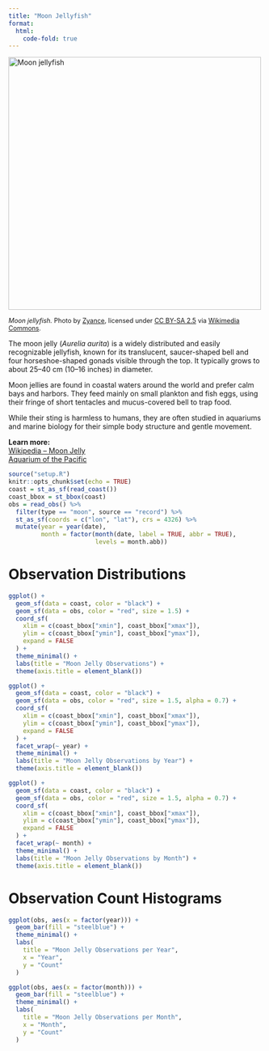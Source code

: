 ```yaml
---
title: "Moon Jellyfish"
format:
  html:
    code-fold: true
---
```


<img src="https://upload.wikimedia.org/wikipedia/commons/3/39/Moon_jelly.1.jpg" 
     alt="Moon jellyfish" 
     width="500">

<p style="font-size: 0.9em;">
  <em>Moon jellyfish.</em> Photo by 
  <a href="https://commons.wikimedia.org/wiki/User:Zyance">Zyance</a>, 
  licensed under 
  <a href="https://creativecommons.org/licenses/by-sa/2.5">CC BY-SA 2.5</a> 
  via <a href="https://commons.wikimedia.org/wiki/File:Moon_jelly.1.jpg">Wikimedia Commons</a>.
</p>

<section>
  <p>
    The moon jelly (*Aurelia aurita*) is a widely distributed and easily recognizable jellyfish, known for its translucent, saucer-shaped bell and four horseshoe-shaped gonads visible through the top. It typically grows to about 25–40 cm (10–16 inches) in diameter.
  </p>
  <p>
    Moon jellies are found in coastal waters around the world and prefer calm bays and harbors. They feed mainly on small plankton and fish eggs, using their fringe of short tentacles and mucus-covered bell to trap food.
  </p>
  <p>
    While their sting is harmless to humans, they are often studied in aquariums and marine biology for their simple body structure and gentle movement.
  </p>
  <p>
    <strong>Learn more:</strong><br>
    <a href="https://en.wikipedia.org/wiki/Aurelia_aurita" target="_blank">Wikipedia – Moon Jelly</a><br>
    <a href="https://www.aquariumofpacific.org/onlinelearningcenter/species/moon_jelly" target="_blank">Aquarium of the Pacific</a>
  </p>
</section>

```r
source("setup.R")
knitr::opts_chunk$set(echo = TRUE)
coast = st_as_sf(read_coast())
coast_bbox = st_bbox(coast)
obs = read_obs() %>% 
  filter(type == "moon", source == "record") %>% 
  st_as_sf(coords = c("lon", "lat"), crs = 4326) %>% 
  mutate(year = year(date),
         month = factor(month(date, label = TRUE, abbr = TRUE), 
                        levels = month.abb))
```

# Observation Distributions
```r
ggplot() +
  geom_sf(data = coast, color = "black") +
  geom_sf(data = obs, color = "red", size = 1.5) +
  coord_sf(
    xlim = c(coast_bbox["xmin"], coast_bbox["xmax"]),
    ylim = c(coast_bbox["ymin"], coast_bbox["ymax"]),
    expand = FALSE
  ) +
  theme_minimal() +
  labs(title = "Moon Jelly Observations") +
  theme(axis.title = element_blank())

ggplot() +
  geom_sf(data = coast, color = "black") +
  geom_sf(data = obs, color = "red", size = 1.5, alpha = 0.7) +
  coord_sf(
    xlim = c(coast_bbox["xmin"], coast_bbox["xmax"]),
    ylim = c(coast_bbox["ymin"], coast_bbox["ymax"]),
    expand = FALSE
  ) +
  facet_wrap(~ year) +
  theme_minimal() +
  labs(title = "Moon Jelly Observations by Year") +
  theme(axis.title = element_blank())

ggplot() +
  geom_sf(data = coast, color = "black") +
  geom_sf(data = obs, color = "red", size = 1.5, alpha = 0.7) +
  coord_sf(
    xlim = c(coast_bbox["xmin"], coast_bbox["xmax"]),
    ylim = c(coast_bbox["ymin"], coast_bbox["ymax"]),
    expand = FALSE
  ) +
  facet_wrap(~ month) +
  theme_minimal() +
  labs(title = "Moon Jelly Observations by Month") +
  theme(axis.title = element_blank())
```

# Observation Count Histograms
```r
ggplot(obs, aes(x = factor(year))) +
  geom_bar(fill = "steelblue") +
  theme_minimal() +
  labs(
    title = "Moon Jelly Observations per Year",
    x = "Year",
    y = "Count"
  )

ggplot(obs, aes(x = factor(month))) +
  geom_bar(fill = "steelblue") +
  theme_minimal() +
  labs(
    title = "Moon Jelly Observations per Month",
    x = "Month",
    y = "Count"
  )
```